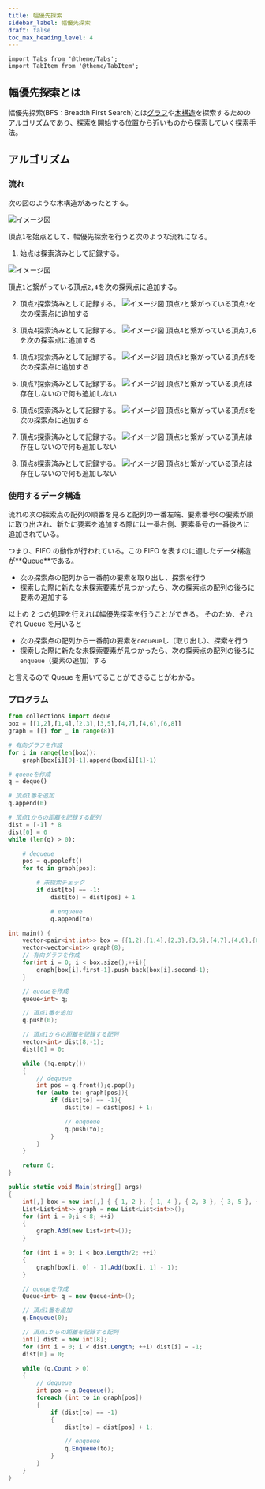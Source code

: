 ```yaml
---
title: 幅優先探索
sidebar_label: 幅優先探索
draft: false
toc_max_heading_level: 4
---
```


```mdx-code-block
import Tabs from '@theme/Tabs';
import TabItem from '@theme/TabItem';
```

## 幅優先探索とは

幅優先探索(BFS : Breadth First Search)とは[グラフ](/docs/Data-structure/graph)や[木構造](/docs/Data-structure/tree)を探索するためのアルゴリズムであり、探索を開始する位置から近いものから探索していく探索手法。

## アルゴリズム

### 流れ

次の図のような木構造があったとする。

![イメージ図](/img/svg/Algorithm/breadth-first-search/breadth-1.drawio.svg "最初の木構造")

頂点`1`を始点として、幅優先探索を行うと次のような流れになる。

1. 始点は探索済みとして記録する。

![イメージ図](/img/svg/Algorithm/breadth-first-search/breadth-2.drawio.svg "手順1後の木構造")

頂点`1`と繋がっている頂点`2,4`を次の探索点に追加する。

2. 頂点`2`探索済みとして記録する。
   ![イメージ図](/img/svg/Algorithm/breadth-first-search/breadth-3.drawio.svg "手順2後の木構造")
   頂点`2`と繋がっている頂点`3`を次の探索点に追加する

3. 頂点`4`探索済みとして記録する。
   ![イメージ図](/img/svg/Algorithm/breadth-first-search/breadth-4.drawio.svg "手順3後の木構造")
   頂点`4`と繋がっている頂点`7,6`を次の探索点に追加する

4. 頂点`3`探索済みとして記録する。
   ![イメージ図](/img/svg/Algorithm/breadth-first-search/breadth-5.drawio.svg "手順4後の木構造")
   頂点`3`と繋がっている頂点`5`を次の探索点に追加する

5. 頂点`7`探索済みとして記録する。
   ![イメージ図](/img/svg/Algorithm/breadth-first-search/breadth-6.drawio.svg "手順5後の木構造")
   頂点`7`と繋がっている頂点は存在しないので何も追加しない

6. 頂点`6`探索済みとして記録する。
   ![イメージ図](/img/svg/Algorithm/breadth-first-search/breadth-7.drawio.svg "手順6後の木構造")
   頂点`6`と繋がっている頂点`8`を次の探索点に追加する

7. 頂点`5`探索済みとして記録する。
   ![イメージ図](/img/svg/Algorithm/breadth-first-search/breadth-8.drawio.svg "手順7後の木構造")
   頂点`5`と繋がっている頂点は存在しないので何も追加しない

8. 頂点`8`探索済みとして記録する。
   ![イメージ図](/img/svg/Algorithm/breadth-first-search/breadth-9.drawio.svg "手順8後の木構造")
   頂点`8`と繋がっている頂点は存在しないので何も追加しない

### 使用するデータ構造

流れの次の探索点の配列の順番を見ると配列の一番左端、要素番号`0`の要素が順に取り出され、新たに要素を追加する際には一番右側、要素番号の一番後ろに追加されている。

つまり、FIFO の動作が行われている。この FIFO を表すのに適したデータ構造が**[Queue](/docs/Data-structure/queue)**である。

- 次の探索点の配列から一番前の要素を取り出し、探索を行う
- 探索した際に新たな未探索要素が見つかったら、次の探索点の配列の後ろに要素の追加する

以上の 2 つの処理を行えれば幅優先探索を行うことができる。
そのため、それぞれ Queue を用いると

- 次の探索点の配列から一番前の要素を`dequeue`し（取り出し）、探索を行う
- 探索した際に新たな未探索要素が見つかったら、次の探索点の配列の後ろに`enqueue`（要素の追加）する

と言えるので Queue を用いてることができることがわかる。

### プログラム

<Tabs groupId="code">
  <TabItem value="python" label="Python" default>

```python title="breadth-first-search.py"
from collections import deque
box = [[1,2],[1,4],[2,3],[3,5],[4,7],[4,6],[6,8]]
graph = [[] for _ in range(8)]

# 有向グラフを作成
for i in range(len(box)):
    graph[box[i][0]-1].append(box[i][1]-1)

# queueを作成
q = deque()

# 頂点1番を追加
q.append(0)

# 頂点1からの距離を記録する配列
dist = [-1] * 8
dist[0] = 0
while (len(q) > 0):

    # dequeue
    pos = q.popleft()
    for to in graph[pos]:

        # 未探索チェック
        if dist[to] == -1:
            dist[to] = dist[pos] + 1

            # enqueue
            q.append(to)


```

  </TabItem>
  <TabItem value="C++" label="C++">

```cpp title="breadth-first-search.cpp"
int main() {
    vector<pair<int,int>> box = {{1,2},{1,4},{2,3},{3,5},{4,7},{4,6},{6,8}};
    vector<vector<int>> graph(8);
    // 有向グラフを作成
    for(int i = 0; i < box.size();++i){
        graph[box[i].first-1].push_back(box[i].second-1);
    }

    // queueを作成
    queue<int> q;

    // 頂点1番を追加
    q.push(0);

    // 頂点1からの距離を記録する配列
    vector<int> dist(8,-1);
    dist[0] = 0;

    while (!q.empty())
    {
        // dequeue
        int pos = q.front();q.pop();
        for (auto to: graph[pos]){
            if (dist[to] == -1){
                dist[to] = dist[pos] + 1;

                // enqueue
                q.push(to);
            }
        }
    }

    return 0;
}
```

  </TabItem>
  <TabItem value="C#" label="C#">

```csharp title="breadth-first-search.cs"
public static void Main(string[] args)
{
    int[,] box = new int[,] { { 1, 2 }, { 1, 4 }, { 2, 3 }, { 3, 5 }, { 4, 7 }, { 4, 6 }, { 6, 8 } };
    List<List<int>> graph = new List<List<int>>();
    for (int i = 0;i < 8; ++i)
    {
        graph.Add(new List<int>());
    }

    for (int i = 0; i < box.Length/2; ++i)
    {
        graph[box[i, 0] - 1].Add(box[i, 1] - 1);
    }

    // queueを作成
    Queue<int> q = new Queue<int>();

    // 頂点1番を追加
    q.Enqueue(0);

    // 頂点1からの距離を記録する配列
    int[] dist = new int[8];
    for (int i = 0; i < dist.Length; ++i) dist[i] = -1;
    dist[0] = 0;

    while (q.Count > 0)
    {
        // dequeue
        int pos = q.Dequeue();
        foreach (int to in graph[pos])
        {
            if (dist[to] == -1)
            {
                dist[to] = dist[pos] + 1;

                // enqueue
                q.Enqueue(to);
            }
        }
    }
}
```

  </TabItem>
</Tabs>
